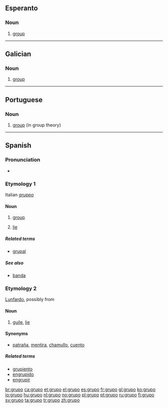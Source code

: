 ==Esperanto==
===Noun===
{{eo-noun}}
# [[group]]

----

==Galician==

===Noun===
{{gl-noun|m}}

# [[group]]

----

==Portuguese==

===Noun===
{{infl|pt|noun|g=m}}

# [[group]] (in group theory)

{{tbot entry|Portuguese|group|2008|April|pt}}

----

==Spanish==

===Pronunciation===
* {{hyphenation|gru|po}}

===Etymology 1===
Italian ''[[gruppo]]''

====Noun====
{{es-noun-m}}

# [[group]]
# {{context|Chile|Argentina|Uruguay|colloquial}} [[lie]]

=====Related terms=====
* [[grupal]] {{pos_a}}

=====See also=====
* [[banda]] {{f}}

===Etymology 2===
[[Lunfardo]], possibly from {{etyl|fr|es}} {{term|lang=fr|croupier}}

====Noun====
{{es-noun-m}}

# {{context|Chile|Argentina|Uruguay|colloquial}} [[guile]], [[lie]]

====Synonyms====
* {{sense|lie}} [[patraña]], [[mentira]], [[chamullo]], [[cuento]]

=====Related terms=====
* [[grupiento]]
* [[engrupido]]
* [[engrupir]]

[[br:grupo]]
[[ca:grupo]]
[[et:grupo]]
[[el:grupo]]
[[es:grupo]]
[[fr:grupo]]
[[gl:grupo]]
[[ko:grupo]]
[[io:grupo]]
[[hu:grupo]]
[[nl:grupo]]
[[no:grupo]]
[[pl:grupo]]
[[pt:grupo]]
[[ru:grupo]]
[[fi:grupo]]
[[sv:grupo]]
[[ta:grupo]]
[[tr:grupo]]
[[zh:grupo]]